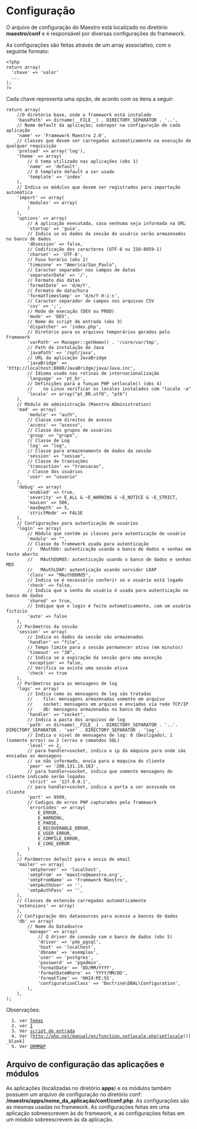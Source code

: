 <text xml:space="preserve">
= Configuração =
O arquivo de configuração do Maestro está localizado no diretório '''maestro/conf''' e é responsável por diversas configurações do framework.

As configurações são feitas através de um array associativo, com o seguinte formato:

<pre lang="php">
<?php
return array(
  'chave' => 'valor'
  ...
);
?></pre>
Cada chave representa uma opção, de acordo com os itens a seguir:

<pre  lang="php">
return array(
    //O diretório base, onde o framework está instalado
    'basePath' => dirname(__FILE__) . DIRECTORY_SEPARATOR . '..',
    // Nome default da aplicação; sobrepor na configuração de cada aplicação
    'name' => 'Framework Maestro 2.0',
    // Classes que devem ser carregadas automaticamente na execução de qualquer requisição
    'preload' => array('log'),
    'theme' => array(
        // O tema utilizado nas aplicações (obs 1)
        'name' => 'default',
        // O template default a ser usado
        'template' => 'index'
    ),
    // Indica os módulos que devem ser registrados para importação automática
    'import' => array(
        'modules' => array(
        )
    ),
    'options' => array(
        // A aplicação executada, caso nenhuma seja informada na URL
        'startup' => 'guia',
        // Indica se os dados da sessão do usuário serão armazenados no banco de dados
        'dbsession' => false,
        // Codificação dos caracteres (UTF-8 ou ISO-8859-1)
        'charset' => 'UTF-8',
        // Fuso horário (obs 2)
        'timezone' => "America/Sao_Paulo",
        // Caracter separador nos campos de datas
        'separatorDate' => '/',
        // Formato das datas
        'formatDate' => 'd/m/Y',
        // Formato de data/hora
        'formatTimestamp' => 'd/m/Y H:i:s',
        // Caracter separador de campos nos arquivos CSV
        'csv' => ';',
        // Mode de execução (DEV ou PROD)
        'mode' => 'DEV',
        // Nome do script de entrada (obs 3)
        'dispatcher' => 'index.php',
        // Diretório para os arquivos temporários gerados pelo Framework
        'varPath' => Manager::getHome() . '/core/var/tmp',
        // Path da instalação do Java
        'javaPath' => '/opt/java',
        // URL da aplicação JavaBridge
        'javaBridge' => 'http://localhost:8080/JavaBridge/java/Java.inc',
        // Idioma usado nas rotinas de internacionalização
        'language' => 'pt_br',
        // Definições para a funçao PHP setlocale() (obs 4)
        //    no Linux verificar os locales instalados com "locale -a"
        'locale' => array("pt_BR.utf8", "ptb") 
    ),
    // Módulo de administração (Maestro ADministration)
    'mad' => array(
        'module' => "auth",
        // Classe com direitos de acesso
        'access' => "acesso",
        // Classe dos grupos de usuários
        'group' => "grupo",
        // Classe de Log
        'log' => "log",
        // Classe para armazenamento de dados da sessão
        'session' => "sessao",
        // Classe de transações
        'transaction' => "transacao",
        / Classe dos usuários
        'user' => "usuario"
    ),
    'debug' => array(
        'enabled' => true,
        'severity' => E_ALL & ~E_WARNING & ~E_NOTICE & ~E_STRICT,
        'maxLen' => 500,
        'maxDepth' => 5,
        'strictMode' => FALSE
    ),
    // Configurações para autenticação de usuários
    'login' => array(
        // Módulo que contém as classes para autenticação de usuário
        'module' => "",
        // Classe do framework usada para autenticação
        //   MAuthDb: autenticação usando o banco de dados e senhas em texto aberto
        //   MAuthDbMd5: autenticação usando o banco de dados e senhas MD5
        //   MAuthLDAP: autenticação usando servidor LDAP
        'class' => "MAuthDbMd5",
        // Indica se é necessário conferir se o usuário está logado
        'check' => false,
        // Indica que a senha do usuário é usada para autenticação no banco de dados
        'shared' => true,
        // Indique que o login é feito automaticamente, com um usuário fictício
        'auto' => false
    ),
    // Parâmetros da sessão
    'session' => array(
        // Indica os dados da sessão são armazenados
        'handler' => "file",
        // Tempo limite para a sessão permanecer ativa (em minutos)
        'timeout' => "30",
        // Indica se a expiração da sessão gera uma exceção
        'exception' => false,
        // Verifica se existe uma sessão ativa
        'check' => true
    ),
    // Parâmetros para as mensagens de log
    'logs' => array(
        // Indica como as mensagens de log são tratadas
        //    file: mensagens armazenadas somente em arquivo
        //    socket: mensagens em arquivo e enviadas via rede TCP/IP
        //    db: mensagens armazenadas no banco de dados
        'handler' => "socket",
        // Indica a pasta dos arquivos de log
        'path' => dirname(__FILE__) . DIRECTORY_SEPARATOR . '..'. DIRECTORY_SEPARATOR . 'var' . DIRECTORY_SEPARATOR . 'log',
        // Indica o nivel de mensagens de log: 0 (Desligado), 1 (somente erros) ou 2 (erros e comandos SQL)
        'level' => 2,
        // para handler=socket, indica o ip da máquina para onde são enviadas as mensagens
        // se não informado, envia para a maquina do cliente
        'peer' => '200.131.19.163',
        // para handler=socket, indica que somente mensagens do cliente indicado serão logadas
        'strict' => '127.0.0.1',
        // para handler=socket, indica a porta a ser acessada no cliente
        'port' => 9999,
        // Codigos de erros PHP capturados pelo framework
        'errorCodes' => array(
            E_ERROR,
            E_WARNING,
            E_PARSE,
            E_RECOVERABLE_ERROR,
            E_USER_ERROR,
            E_COMPILE_ERROR,
            E_CORE_ERROR
        )
    ),
    // Parâmetros default para o envio de email
    'mailer' => array(
        'smtpServer' => 'localhost',
        'smtpFrom' => 'maestro@maestro.org',
        'smtpFromName' => 'Framework Maestro',
        'smtpAuthUser' => '',
        'smtpAuthPass' => '',
    ),
    // Classes de extensão carregadas automaticamente
    'extensions' => array(
    ),
    // Configuração dos datasources para acesso a bancos de dados
    'db' => array(
        // Nome do Datadource
        'manager' => array(
            // O driver de conexão com o banco de dados (obs 5)
            'driver' => 'pdo_pgsql',
            'host' => 'localhost',
            'dbname' => 'exemplos',
            'user' => 'postgres',
            'password' => 'pgadmin',
            'formatDate' => 'DD/MM/YYYY',
            'formatDateWhere' => 'YYYY/MM/DD',
            'formatTime' => 'HH24:MI:SS',
            'configurationClass' => 'Doctrine\DBAL\Configuration',
        ),
    ),
);
</pre>
Observações:
   1. ver [[>guia/view/temas|Temas]]
   2. ver [http://php.net/manual/en/timezones.php|TimeZone|_blank]
   3. Ver [[>guia/fundamentos/index|script de entrada]]
   4. Ver [http://php.net/manual/en/function.setlocale.php|setlocale()|_blank]
   5. Ver [[>guia/model/ormmap|ORMMAP]]

==Arquivo de configuração das aplicações e módulos==

As aplicações (localizadas no diretório '''apps''') e os módulos também possuem um arquivo de configuração no diretório conf: '''/maestro/apps/nome_da_aplicação/conf/conf.php'''.
As configurações são as mesmas usadas no framework. As configurações feitas em uma aplicação sobreescrevem às do framework, e as configurações feitas em um módulo sobreescrevem às da aplicação.
</text>